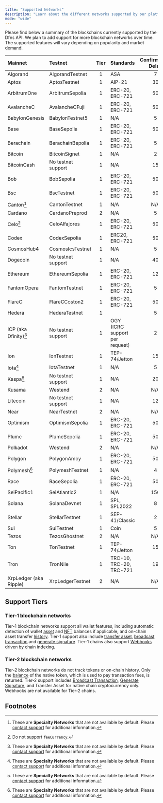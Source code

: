 ```yaml
---
title: "Supported Networks"
description: "Learn about the different networks supported by our platform."
mode: "wide"
---
```


Please find below a summary of the blockchains currently supported by the Dfns API. 
We plan to add support for more blockchain networks over time. The supported features will vary depending on popularity and market demand.


| Mainnet                | Testnet            | <Tooltip tip="See below for more details">Tier</Tooltip> | Standards                      | <Tooltip tip="Confirmation Delay refers to the number of blocks that must be validated or mined after a transaction has been included in a block for that transaction to be indexed by Dfns. Tier-2 chains are not indexed so finality doesn't apply.">Confirmation Delay</Tooltip> | Testnet faucet example                                            |
| :--------------------- | :----------------- | :----------------------------------------------------------------------------: | :----------------------------- | :---------------------------------------------------------------------------------------------------------------------------------------------------------------------------------------------------------------------------------------------------------------------------------: | :---------------------------------------------------------------- |
| Algorand               | AlgorandTestnet    |                                       1                                        | ASA                            |                                                                                                                                          7                                                                                                                                          | https://bank.testnet.algorand.network/                            |
| Aptos                  | AptosTestnet       |                                       1                                        | AIP-21                         |                                                                                                                                         30                                                                                                                                          | https://www.aptosfaucet.com/                                      |
| ArbitrumOne            | ArbitrumSepolia    |                                       1                                        | ERC-20, ERC-721                |                                                                                                                                         50                                                                                                                                          | https://cloud.google.com/application/web3/faucet                  |
| AvalancheC             | AvalancheCFuji     |                                       1                                        | ERC-20, ERC-721                |                                                                                                                                         50                                                                                                                                          | https://faucets.chain.link/fuji                                   |
| BabylonGenesis         | BabylonTestnet5    |                                       1                                        | N/A                            |                                                                                                                                          5                                                                                                                                          | https://faucet.hoodscan.io/                                       |
| Base                   | BaseSepolia        |                                       1                                        | ERC-20, ERC-721                |                                                                                                                                         50                                                                                                                                          | https://docs.base.org/base-chain/tools/network-faucets            |
| Berachain              | BerachainBepolia   |                                       1                                        | ERC-20, ERC-721                |                                                                                                                                          5                                                                                                                                          | https://bepolia.faucet.berachain.com/                             |
| Bitcoin                | BitcoinSignet      |                                       1                                        | N/A                            |                                                                                                                                          2                                                                                                                                          | https://signetfaucet.com/                                         |
| BitcoinCash            | No testnet support |                                       1                                        | N/A                            |                                                                                                                                         15                                                                                                                                          |                                                                   |
| Bob                    | BobSepolia         |                                       1                                        | ERC-20, ERC-721                |                                                                                                                                         50                                                                                                                                          | https://faucets.chain.link/bob-testnet                            |
| Bsc                    | BscTestnet         |                                       1                                        | ERC-20, ERC-721                |                                                                                                                                         50                                                                                                                                          | https://www.bnbchain.org/en/testnet-faucet                        |
| Canton[^1]             | CantonTestnet      |                                       1                                        | N/A                            |                                                                                                                                         N/A                                                                                                                                         |                                                                   |
| Cardano                | CardanoPreprod     |                                       2                                        | N/A                            |                                                                                                                                          5                                                                                                                                          | https://docs.cardano.org/cardano-testnets/tools/faucet            |
| Celo[^2]               | CeloAlfajores      |                                       1                                        | ERC-20, ERC-721                |                                                                                                                                         50                                                                                                                                          | https://faucet.celo.org/alfajores                                 |
| Codex                  | CodexSepolia       |                                       1                                        | ERC20, ERC-721                 |                                                                                                                                         50                                                                                                                                          |                                                                   |
| CosmosHub4             | CosmosIcsTestnet   |                                       1                                        | N/A                            |                                                                                                                                          5                                                                                                                                          |                                                                   |
| Dogecoin               | No testnet support |                                       1                                        | N/A                            |                                                                                                                                         40                                                                                                                                          |                                                                   |
| Ethereum               | EthereumSepolia    |                                       1                                        | ERC-20, ERC-721                |                                                                                                                                         12                                                                                                                                          | https://cloud.google.com/application/web3/faucet/ethereum/sepolia |
| FantomOpera            | FantomTestnet      |                                       1                                        | ERC-20, ERC-721                |                                                                                                                                          5                                                                                                                                          | https://faucet.fantom.network/                                    |
| FlareC                 | FlareCCoston2      |                                       1                                        | ERC-20, ERC-721                |                                                                                                                                         50                                                                                                                                          | https://faucet.flare.network/coston2                              |
| Hedera                 | HederaTestnet      |                                       1                                        |                                |                                                                                                                                          5                                                                                                                                          |                                                                   |
| ICP (aka Dfinity)[^1]  | No testnet support |                                       1                                        | OGY (ICRC support per request) |                                                                                                                                          2                                                                                                                                          |                                                                   |
| Ion                    | IonTestnet         |                                       1                                        | TEP-74/Jetton                  |                                                                                                                                         15                                                                                                                                          |                                                                   |
| Iota[^1]               | IotaTestnet        |                                       1                                        | N/A                            |                                                                                                                                          5                                                                                                                                          | https://docs.iota.org/developer/getting-started/get-coins         |
| Kaspa[^1]              | No testnet support |                                       1                                        | N/A                            |                                                                                                                                         20                                                                                                                                          |                                                                   |
| Kusama                 | Westend            |                                       2                                        | N/A                            |                                                                                                                                         N/A                                                                                                                                         | https://faucet.polkadot.io/westend                                |
| Litecoin               | No testnet support |                                       1                                        | N/A                            |                                                                                                                                         12                                                                                                                                          |                                                                   |
| Near                   | NearTestnet        |                                       2                                        | N/A                            |                                                                                                                                         N/A                                                                                                                                         | https://near-faucet.io/                                           |
| Optimism               | OptimismSepolia    |                                       1                                        | ERC-20, ERC-721                |                                                                                                                                         50                                                                                                                                          | https://faucets.chain.link/optimism-sepolia                       |
| Plume                  | PlumeSepolia       |                                       1                                        | ERC-20, ERC-721                |                                                                                                                                         50                                                                                                                                          | https://faucets.chain.link/plume-testnet                          |
| Polkadot               | Westend            |                                       2                                        | N/A                            |                                                                                                                                         N/A                                                                                                                                         | https://faucet.polkadot.io/westend                                |
| Polygon                | PolygonAmoy        |                                       1                                        | ERC-20, ERC-721                |                                                                                                                                         50                                                                                                                                          | https://faucet.polygon.technology/                                |
| Polymesh[^1]          | PolymeshTestnet    |                                       1                                        | N/A                            |                                                                                                                                          4                                                                                                                                          | https://faucet.polygon.technology/                                |
| Race                   | RaceSepolia        |                                       1                                        | ERC-20, ERC-721                |                                                                                                                                         50                                                                                                                                          | https://www.l2faucet.com/race                                     |
| SeiPacific1            | SeiAtlantic2       |                                       1                                        | N/A                            |                                                                                                                                         150                                                                                                                                         | https://docs.sei.io/learn/faucet                                  |
| Solana                 | SolanaDevnet       |                                       1                                        | SPL, SPL2022                   |                                                                                                                                          8                                                                                                                                          | https://faucet.solana.com/                                        |
| Stellar                | StellarTestnet     |                                       1                                        | SEP-41/Classic                 |                                                                                                                                          2                                                                                                                                          | https://faucet.triangleplatform.com/stellar/testnet               |
| Sui                    | SuiTestnet         |                                       1                                        | Coin                           |                                                                                                                                          5                                                                                                                                          | https://faucet.sui.io/                                            |
| Tezos                  | TezosGhostnet      |                                       2                                        | N/A                            |                                                                                                                                         N/A                                                                                                                                         | https://faucet.ghostnet.teztnets.com/                             |
| Ton                    | TonTestnet         |                                       1                                        | TEP-74/Jetton                  |                                                                                                                                         15                                                                                                                                          | https://faucet.chainstack.com/ton-testnet-faucet                  |
| Tron                   | TronNile           |                                       1                                        | TRC-10, TRC-20, TRC-721        |                                                                                                                                         19                                                                                                                                          | https://faucet.triangleplatform.com/tron/nile                     |
| XrpLedger (aka Ripple) | XrpLedgerTestnet   |                                       2                                        | N/A                            |                                                                                                                                         N/A                                                                                                                                         | https://xrpl.org/resources/dev-tools/xrp-faucets                  |

## Support Tiers


### Tier-1 blockchain networks

Tier-1 blockchain networks support all wallet features, including automatic detection of wallet [asset](/api-reference/wallets/get-wallet-assets) and [NFT](/api-reference/wallets/get-wallet-nfts) balances if applicable, and on-chain asset transfer [history](/api-reference/wallets/get-wallet-history). Tier-1 support also include [transfer asset](/api-reference/wallets/transfer-asset), [broadcast transaction](/api-reference/wallets/sign-and-broadcast-transaction) and [generate signature](/api-reference/keys/generate-signature). Tier-1 chains also support [Webhooks](/developers/webhooks) driven by chain indexing.

### Tier-2 blockchain networks

Tier-2 blockchain networks do not track tokens or on-chain history. Only the [balance](/api-reference/wallets/get-wallet-assets) of the native token, which is used to pay transaction fees, is returned. Tier-2 support includes [Broadcast Transaction](/api-reference/wallets/sign-and-broadcast-transaction), [Generate Signature](/api-reference/keys/generate-signature), and Transfer Asset for native chain cryptocurrency only. Webhooks are not available for Tier-2 chains.

## Footnotes

[^1]: These are **Specialty Networks** that are not available by default. Please [contact support](https://support.dfns.co) for additional information.
[^2]: Do not support `feeCurrency`.

